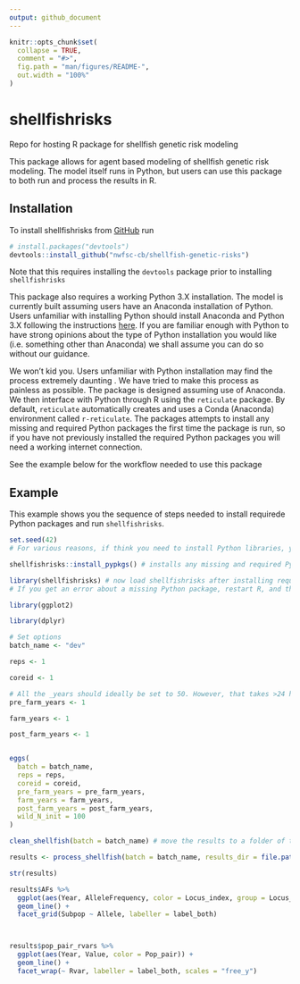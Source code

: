```yaml
---
output: github_document
---
```


<!-- README.md is generated from README.Rmd. Please edit that file -->

```r
knitr::opts_chunk$set(
  collapse = TRUE,
  comment = "#>",
  fig.path = "man/figures/README-",
  out.width = "100%"
)
```

# shellfishrisks

<!-- badges: start -->
<!-- badges: end -->


Repo for hosting R package for shellfish genetic risk modeling

This package allows for agent based modeling of shellfish genetic risk modeling. The model itself runs in Python, but users can use this package to both run and process the results in R. 

## Installation

To install shellfishrisks from [GitHub](https://github.com/) run

``` r
# install.packages("devtools")
devtools::install_github("nwfsc-cb/shellfish-genetic-risks")
```

Note that this requires installing the `devtools` package prior to installing `shellfishrisks`


This package also requires a working Python 3.X installation. The model is currently built assuming users have an Anaconda installation of Python. Users unfamiliar with installing Python should install Anaconda and Python 3.X following the instructions [here](https://docs.anaconda.com/anaconda/install/). If you are familiar enough with Python to have strong opinions about the type of Python installation you would like (i.e. something other than Anaconda) we shall assume you can do so without our guidance. 

We won't kid you. Users unfamiliar with Python installation may find the process extremely daunting . We have tried to make this process as painless as possible. The package is designed assuming use of Anaconda. We then interface with Python through R using the `reticulate` package. By default, `reticulate` automatically creates and uses a Conda (Anaconda) environment called `r-reticulate`. The packages attempts to install any missing and required Python packages the first time the package is run, so if you have not previously installed the required Python packages you will need a working internet connection. 

See the example below for the workflow needed to use this package

## Example

This example shows you the sequence of steps needed to install requirede Python packages and run `shellfishrisks`. 


```r
set.seed(42)
# For various reasons, if think you need to install Python libraries, you need to run this BEFORE calling library(shellfishrisks)

shellfishrisks::install_pypkgs() # installs any missing and required Python packages

library(shellfishrisks) # now load shellfishrisks after installing required python packages
# If you get an error about a missing Python package, restart R, and then run shellfishrisks::install_pypgks() BEFORE running library(shellfishrisks)

library(ggplot2)

library(dplyr)

# Set options
batch_name <- "dev"

reps <- 1

coreid <- 1

# All the _years should ideally be set to 50. However, that takes >24 hours to run. For testing, we recommend setting years to 1 to ensure the installation is working properly. 
pre_farm_years <- 1 

farm_years <- 1

post_farm_years <- 1


eggs(
  batch = batch_name,
  reps = reps,
  coreid = coreid,
  pre_farm_years = pre_farm_years,
  farm_years = farm_years,
  post_farm_years = post_farm_years,
  wild_N_init = 100
)

clean_shellfish(batch = batch_name) # move the results to a folder of the form results/{batch}

results <- process_shellfish(batch = batch_name, results_dir = file.path("results",batch_name)) # read the results stored in .txt files into a list object

str(results)

results$AFs %>% 
  ggplot(aes(Year, AlleleFrequency, color = Locus_index, group = Locus_index)) + 
  geom_line() + 
  facet_grid(Subpop ~ Allele, labeller = label_both)



results$pop_pair_rvars %>% 
  ggplot(aes(Year, Value, color = Pop_pair)) + 
  geom_line() + 
  facet_wrap(~ Rvar, labeller = label_both, scales = "free_y")
```




